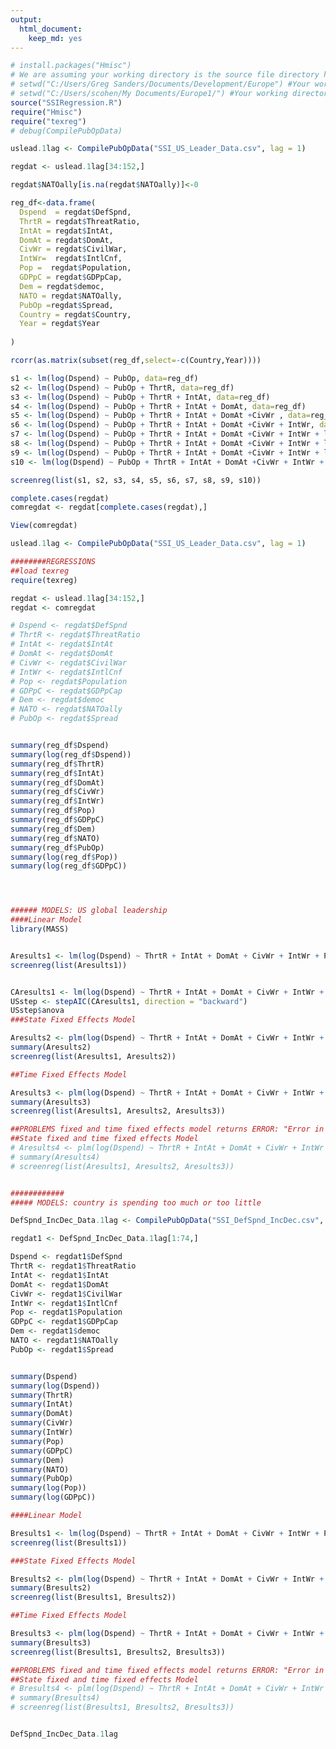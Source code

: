 ```yaml
---
output:
  html_document:
    keep_md: yes
--- 
```


```r

# install.packages("Hmisc")
# We are assuming your working directory is the source file directory https://groups.google.com/forum/?fromgroups=#!topic/knitr/knM0VWoexT0
# setwd("C:/Users/Greg Sanders/Documents/Development/Europe") #Your working directory here!
# setwd("C:/Users/scohen/My Documents/Europe1/") #Your working directory here!
source("SSIRegression.R")
require("Hmisc")
require("texreg")
# debug(CompilePubOpData)
```


```r

uslead.1lag <- CompilePubOpData("SSI_US_Leader_Data.csv", lag = 1)

regdat <- uslead.1lag[34:152,]

regdat$NATOally[is.na(regdat$NATOally)]<-0

reg_df<-data.frame(
  Dspend  = regdat$DefSpnd,
  ThrtR = regdat$ThreatRatio,
  IntAt = regdat$IntAt,
  DomAt = regdat$DomAt,
  CivWr = regdat$CivilWar,
  IntWr=  regdat$IntlCnf,
  Pop =  regdat$Population,
  GDPpC = regdat$GDPpCap,
  Dem = regdat$democ,
  NATO = regdat$NATOally,
  PubOp =regdat$Spread,
  Country = regdat$Country,
  Year = regdat$Year
  
)

```

```r

rcorr(as.matrix(subset(reg_df,select=-c(Country,Year))))

s1 <- lm(log(Dspend) ~ PubOp, data=reg_df)
s2 <- lm(log(Dspend) ~ PubOp + ThrtR, data=reg_df)
s3 <- lm(log(Dspend) ~ PubOp + ThrtR + IntAt, data=reg_df)
s4 <- lm(log(Dspend) ~ PubOp + ThrtR + IntAt + DomAt, data=reg_df)
s5 <- lm(log(Dspend) ~ PubOp + ThrtR + IntAt + DomAt +CivWr , data=reg_df)
s6 <- lm(log(Dspend) ~ PubOp + ThrtR + IntAt + DomAt +CivWr + IntWr, data=reg_df)
s7 <- lm(log(Dspend) ~ PubOp + ThrtR + IntAt + DomAt +CivWr + IntWr + log(Pop), data=reg_df)
s8 <- lm(log(Dspend) ~ PubOp + ThrtR + IntAt + DomAt +CivWr + IntWr + log(Pop) + log(GDPpC), data=reg_df)
s9 <- lm(log(Dspend) ~ PubOp + ThrtR + IntAt + DomAt +CivWr + IntWr + log(Pop) + log(GDPpC) +Dem , data=reg_df)
s10 <- lm(log(Dspend) ~ PubOp + ThrtR + IntAt + DomAt +CivWr + IntWr + log(Pop) + log(GDPpC) +Dem +NATO , data=reg_df)

screenreg(list(s1, s2, s3, s4, s5, s6, s7, s8, s9, s10))

complete.cases(regdat)
comregdat <- regdat[complete.cases(regdat),]

View(comregdat)

```

```r
uslead.1lag <- CompilePubOpData("SSI_US_Leader_Data.csv", lag = 1)

########REGRESSIONS
##load texreg
require(texreg)

regdat <- uslead.1lag[34:152,]
regdat <- comregdat

# Dspend <- regdat$DefSpnd
# ThrtR <- regdat$ThreatRatio
# IntAt <- regdat$IntAt
# DomAt <- regdat$DomAt
# CivWr <- regdat$CivilWar
# IntWr <- regdat$IntlCnf
# Pop <- regdat$Population
# GDPpC <- regdat$GDPpCap
# Dem <- regdat$democ
# NATO <- regdat$NATOally
# PubOp <- regdat$Spread


summary(reg_df$Dspend)
summary(log(reg_df$Dspend))
summary(reg_df$ThrtR)
summary(reg_df$IntAt)
summary(reg_df$DomAt)
summary(reg_df$CivWr)
summary(reg_df$IntWr)
summary(reg_df$Pop)
summary(reg_df$GDPpC)
summary(reg_df$Dem)
summary(reg_df$NATO)
summary(reg_df$PubOp)
summary(log(reg_df$Pop))
summary(log(reg_df$GDPpC))




###### MODELS: US global leadership  
####Linear Model
library(MASS)


Aresults1 <- lm(log(Dspend) ~ ThrtR + IntAt + DomAt + CivWr + IntWr + Pop + log(GDPpC) + Dem + NATO + PubOp, data = reg_df)
screenreg(list(Aresults1))


CAresults1 <- lm(log(Dspend) ~ ThrtR + IntAt + DomAt + CivWr + IntWr + Pop + log(GDPpC) + Dem + NATO + PubOp, data = reg_df[complete.cases(reg_df),])
USstep <- stepAIC(CAresults1, direction = "backward")
USstep$anova
###State Fixed Effects Model

Aresults2 <- plm(log(Dspend) ~ ThrtR + IntAt + DomAt + CivWr + IntWr + Pop + log(GDPpC) + Dem + NATO + PubOp, data=reg_df, index=c("Country", "Year"), model="within")
summary(Aresults2)
screenreg(list(Aresults1, Aresults2))

##Time Fixed Effects Model

Aresults3 <- plm(log(Dspend) ~ ThrtR + IntAt + DomAt + CivWr + IntWr + Pop + log(GDPpC) + Dem + NATO + PubOp, data=reg_df, index=c("Country", "Year"), effect="time")
summary(Aresults3)  
screenreg(list(Aresults1, Aresults2, Aresults3))

##PROBLEMS fixed and time fixed effects model returns ERROR: "Error in crossprod(t(X), beta) : non-conformable arguments"
##State fixed and time fixed effects Model
# Aresults4 <- plm(log(Dspend) ~ ThrtR + IntAt + DomAt + CivWr + IntWr + Pop + GDPpC + Dem + NATO + PubOp, data=reg_df[complete.cases(reg_df),], index=c("Country", "Year"), effect="twoways", model="within")
# summary(Aresults4)
# screenreg(list(Aresults1, Aresults2, Aresults3))


############
##### MODELS: country is spending too much or too little 

```

```r
DefSpnd_IncDec_Data.1lag <- CompilePubOpData("SSI_DefSpnd_IncDec.csv", lag = 1)

regdat1 <- DefSpnd_IncDec_Data.1lag[1:74,]

Dspend <- regdat1$DefSpnd
ThrtR <- regdat1$ThreatRatio
IntAt <- regdat1$IntAt
DomAt <- regdat1$DomAt
CivWr <- regdat1$CivilWar
IntWr <- regdat1$IntlCnf
Pop <- regdat1$Population
GDPpC <- regdat1$GDPpCap
Dem <- regdat1$democ
NATO <- regdat1$NATOally
PubOp <- regdat1$Spread


summary(Dspend)
summary(log(Dspend))
summary(ThrtR)
summary(IntAt)
summary(DomAt)
summary(CivWr)
summary(IntWr)
summary(Pop)
summary(GDPpC)
summary(Dem)
summary(NATO)
summary(PubOp)
summary(log(Pop))
summary(log(GDPpC))

```





```r



####Linear Model

Bresults1 <- lm(log(Dspend) ~ ThrtR + IntAt + DomAt + CivWr + IntWr + Pop + log(GDPpC) + Dem + NATO + PubOp, regdat1)
screenreg(list(Bresults1))

###State Fixed Effects Model

Bresults2 <- plm(log(Dspend) ~ ThrtR + IntAt + DomAt + CivWr + IntWr + Pop + log(GDPpC) + Dem + NATO + PubOp, data=regdat1, index=c("Country", "Year"), model="within")
summary(Bresults2)
screenreg(list(Bresults1, Bresults2))

##Time Fixed Effects Model

Bresults3 <- plm(log(Dspend) ~ ThrtR + IntAt + DomAt + CivWr + IntWr + Pop + log(GDPpC) + Dem + NATO + PubOp, data=reg_df, index=c("Country", "Year"), effect="time")
summary(Bresults3)  
screenreg(list(Bresults1, Bresults2, Bresults3))

##PROBLEMS fixed and time fixed effects model returns ERROR: "Error in crossprod(t(X), beta) : non-conformable arguments"
##State fixed and time fixed effects Model
# Bresults4 <- plm(log(Dspend) ~ ThrtR + IntAt + DomAt + CivWr + IntWr + Pop + GDPpC + Dem + NATO + PubOp, data=reg_df[complete.cases(reg_df),], index=c("Country", "Year"), effect="twoways", model="within")
# summary(Bresults4)
# screenreg(list(Bresults1, Bresults2, Bresults3))


DefSpnd_IncDec_Data.1lag
```